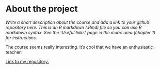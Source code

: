 
# About the project

*Write a short description about the course and add a link to your github repository here. This is an R markdown (.Rmd) file so you can use R markdown syntax. See the 'Useful links' page in the mooc area (chapter 1) for instructions.*  

The course seems really interesting. It's cool that we have an enthusiastic teacher. 

[Link to my repository.](https://github.com/pecsimax/IODS-project)